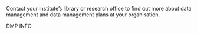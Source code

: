 

<!-- This is where you can write information on your organisation's data management and data management plan webpage and support contacts. Replace the text below with anything you like, and it will appear in relevant places in the lessons. -->

Contact your institute's library or research office to find out more about data management and data management plans at your organisation.

DMP INFO